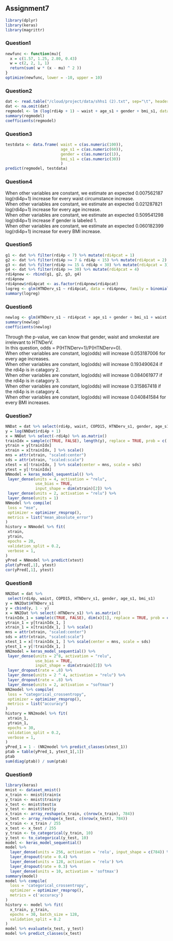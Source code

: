 ## Assignment7  

```r
library(dplyr)
library(keras)
library(magrittr)
```

### Question1
```r
newfunc <- function(mu){
  x = c(1.57, 1.25, 2.80, 0.43)
  w = c(2, 2, 1, 1)
  return(sum( w * (x - mu) ^ 2 ))
}
optimize(newfunc, lower = -10, upper = 10)
```

### Question2
```r
dat <- read.table("/cloud/project/data/shhs1 (2).txt", sep="\t", header = TRUE)
dat <- na.omit(dat)
regmodel <- lm (log(rdi4p + 1) ~ waist + age_s1 + gender + bmi_s1, data=dat)
summary(regmodel)
coefficients(regmodel)
```

### Question3
```r
testdata <- data.frame( waist = c(as.numeric(100)), 
                        age_s1 = c(as.numeric(60)),
                        gender = c(as.numeric(1)),
                        bmi_s1 = c(as.numeric(30))
                        )
predict(regmodel, testdata)
```

### Question4
When other variables are constant, we estimate an expected 0.007562187 log(rdi4p+1) increase for every waist circumstance increase.   
When other variables are constant, we estimate an expected 0.021287821 log(rdi4p+1) increase for every age increase.   
When other variables are constant, we estimate an expected 0.509541298 log(rdi4p+1) increase if gender is labeled 1.   
When other variables are constant, we estimate an expected 0.060182399 log(rdi4p+1) increase for every BMI increase.   

### Question5
```r
g1 <- dat %>% filter(rdi4p < 7) %>% mutate(rdi4pcat = 1)
g2 <- dat %>% filter(rdi4p >= 7 & rdi4p < 15) %>% mutate(rdi4pcat = 2)
g3 <- dat %>% filter(rdi4p >= 15 & rdi4p < 30) %>% mutate(rdi4pcat = 3)
g4 <- dat %>% filter(rdi4p >= 30) %>% mutate(rdi4pcat = 4)
rdi4pnew <- rbind(g1, g2, g3, g4)
rdi4pnew
rdi4pnew$rdi4pcat <- as.factor(rdi4pnew$rdi4pcat)
logreg <- glm(HTNDerv_s1 ~ rdi4pcat, data = rdi4pnew, family = binomial(link='logit'))
summary(logreg)
```

### Question6
```r
newlog <- glm(HTNDerv_s1 ~ rdi4pcat + age_s1 + gender + bmi_s1 + waist + smokstat_s1, data = rdi4pnew, family = binomial(link='logit'))
summary(newlog)
coefficients(newlog)
```
Through the p-value, we can know that gender, waist and smokestat are irrelevant to HTNDerV.  
In this question, odds = P(HTNDerv=1)/P(HTNDerv=0).   
When other variables are constant, log(odds) will increase 0.053187006 for every age increases.   
When other variables are constant, log(odds) will increase 0.193490624 if the rdi4p is in catagory 2.  
When other variables are constant, log(odds) will increase 0.084061977 if the rdi4p is in catagory 3.  
When other variables are constant, log(odds) will increase 0.315867418 if the rdi4p is in catagory 4.  
When other variables are constant, log(odds) will increase 0.040841584 for every BMI increases.  

### Question7
```r
NNDat = dat %>% select(rdi4p, waist, COPD15, HTNDerv_s1, gender, age_s1, bmi_s1) 
y = log(NNDat$rdi4p + 1)
x = NNDat %>% select(-rdi4p) %>% as.matrix()
trainIdx = sample(c(TRUE, FALSE), length(y), replace = TRUE, prob = c(.7, .3))
ytrain = y[trainIdx]
xtrain = x[trainIdx, ] %>% scale()
mns = attr(xtrain, "scaled:center")
sds = attr(xtrain, "scaled:scale")
xtest = x[!trainIdx, ] %>% scale(center = mns, scale = sds)
ytest = y[!trainIdx]
NNmodel = keras_model_sequential() %>%
 layer_dense(units = 4, activation = "relu",
             use_bias = TRUE,
             input_shape = dim(xtrain)[2]) %>%
 layer_dense(units = 2, activation = "relu") %>%
 layer_dense(units = 1)
NNmodel %>% compile(
 loss = "mse",
 optimizer = optimizer_rmsprop(),
 metrics = list("mean_absolute_error")
)
history = NNmodel %>% fit(
 xtrain,
 ytrain,
 epochs = 20,
 validation_split = 0.2,
 verbose = 1,
)
yPred = NNmodel %>% predict(xtest)
plot(yPred[,1], ytest)
cor(yPred[,1], ytest)
```

### Question8
```r
NN2Dat = dat %>%
 select(rdi4p, waist, COPD15, HTNDerv_s1, gender, age_s1, bmi_s1)
y = NN2Dat$HTNDerv_s1
y = cbind(y, 1 - y)
x = NN2Dat %>% select(-HTNDerv_s1) %>% as.matrix()
trainIdx_1 = sample(c(TRUE, FALSE), dim(x)[1], replace = TRUE, prob = c(.7, .3))
ytrain_1 = y[trainIdx_1, ]
xtrain_1 = x[trainIdx_1, ] %>% scale()
mns = attr(xtrain, "scaled:center")
sds = attr(xtrain, "scaled:scale")
xtest_1 = x[!trainIdx_1, ] %>% scale(center = mns, scale = sds)
ytest_1 = y[!trainIdx_1, ]
NN2model = keras_model_sequential() %>%
 layer_dense(units = 2^8, activation = "relu",
             use_bias = TRUE,
             input_shape = dim(xtrain)[2]) %>%
 layer_dropout(rate = .8) %>%
 layer_dense(units = 2 ^ 4, activation = "relu") %>%
 layer_dropout(rate = .8) %>%
 layer_dense(units = 2, activation = "softmax")
NN2model %>% compile(
 loss = "categorical_crossentropy",
 optimizer = optimizer_rmsprop(),
 metrics = list("accuracy")
)
history = NN2model %>% fit(
 xtrain_1,
 ytrain_1,
 epochs = 30,
 validation_split = 0.2,
 verbose = 1,
)
yPred_1 = 1 - (NN2model %>% predict_classes(xtest_1))
ptab = table(yPred_1, ytest_1[,1])
ptab
sum(diag(ptab)) / sum(ptab)
```

### Question9
```r
library(keras)
mnist <- dataset_mnist()
x_train <- mnist$train$x
y_train <- mnist$train$y
x_test <- mnist$test$x
y_test <- mnist$test$y
x_train <- array_reshape(x_train, c(nrow(x_train), 784))
x_test <- array_reshape(x_test, c(nrow(x_test), 784))
x_train <- x_train / 255
x_test <- x_test / 255
y_train <- to_categorical(y_train, 10)
y_test <- to_categorical(y_test, 10)
model <- keras_model_sequential() 
model %>% 
  layer_dense(units = 256, activation = 'relu', input_shape = c(784)) %>% 
  layer_dropout(rate = 0.4) %>% 
  layer_dense(units = 128, activation = 'relu') %>%
  layer_dropout(rate = 0.3) %>%
  layer_dense(units = 10, activation = 'softmax')
summary(model)
model %>% compile(
  loss = 'categorical_crossentropy',
  optimizer = optimizer_rmsprop(),
  metrics = c('accuracy')
)
history <- model %>% fit(
  x_train, y_train, 
  epochs = 30, batch_size = 128, 
  validation_split = 0.2
)
model %>% evaluate(x_test, y_test)
model %>% predict_classes(x_test)
```






